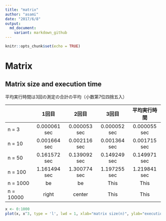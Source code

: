 ```yaml
---
title: "matrix"
author: "asami"
date: "2017/6/8"
output:
  md_document:
    variant: markdown_github
---
```


```r
knitr::opts_chunk$set(echo = TRUE)
```
# Matrix

## Matrix size and execution time  
平均実行時間は3回の測定の合計の平均（小数第7位四捨五入）

|             | 1回目        | 2回目        | 3回目        | 平均実行時間 |
|:----------- |:------------:|:------------:|:------------:|:------------:|
| n = 3       |0.000061 sec  |0.000053 sec  |0.000052 sec  |0.000055 sec  |
| n = 10      |0.001664 sec  |0.002116 sec  |0.001364 sec  |0.001715 sec  |
| n = 50      |0.161572 sec  |0.139092 sec  |0.149249 sec  |0.149971 sec  |
| n = 100     |1.161494 sec  |1.300774 sec  |1.197255 sec  |1.219841 sec  |
| n = 1000    | be           | be           | This         | This         |
| n = 10000   | right        | center       | This         | This         |


```r
x <- 0:1000
plot(x, x^3, type = 'l', lwd = 1, xlab="matrix size(n)", ylab="execution time")
```

